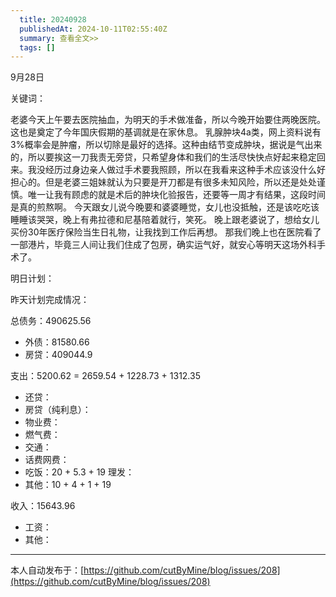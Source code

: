 ```yaml
---
  title: 20240928
  publishedAt: 2024-10-11T02:55:40Z
  summary: 查看全文>>
  tags: []
---
```


9月28日 

关键词：

老婆今天上午要去医院抽血，为明天的手术做准备，所以今晚开始要住两晚医院。这也是奠定了今年国庆假期的基调就是在家休息。
乳腺肿块4a类，网上资料说有3%概率会是肿瘤，所以切除是最好的选择。这种由结节变成肿块，据说是气出来的，所以要挨这一刀我责无旁贷，只希望身体和我们的生活尽快快点好起来稳定回来。我没经历过身边亲人做过手术要我照顾，所以在我看来这种手术应该没什么好担心的。但是老婆三姐妹就认为只要是开刀都是有很多未知风险，所以还是处处谨慎。唯一让我有顾虑的就是术后的肿块化验报告，还要等一周才有结果，这段时间是真的煎熬啊。
今天跟女儿说今晚要和婆婆睡觉，女儿也没抵触，还是该吃吃该睡睡该哭哭，晚上有弗拉德和尼基陪着就行，笑死。
晚上跟老婆说了，想给女儿买份30年医疗保险当生日礼物，让我找到工作后再想。
那我们晚上也在医院看了一部港片，毕竟三人间让我们住成了包房，确实运气好，就安心等明天这场外科手术了。

明日计划：

昨天计划完成情况：

总债务：490625.56
- 外债：81580.66
- 房贷：409044.9

支出：5200.62 = 2659.54 + 1228.73 + 1312.35
- 还贷：
- 房贷（纯利息）：
- 物业费：
- 燃气费：
- 交通：
- 话费网费：
- 吃饭：20 + 5.3 + 19
 理发：
- 其他：10 + 4 + 1 + 19

收入：15643.96
- 工资：
- 其他：


---
本人自动发布于：[https://github.com/cutByMine/blog/issues/208](https://github.com/cutByMine/blog/issues/208)

